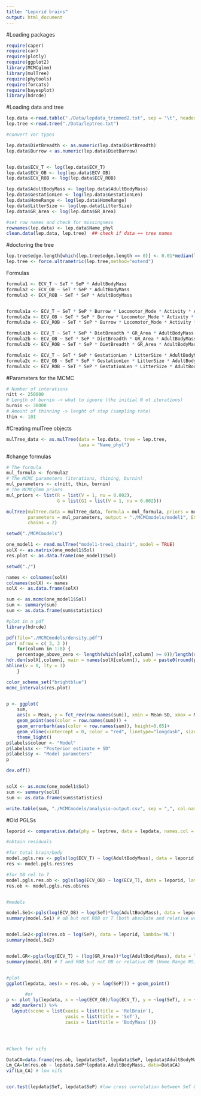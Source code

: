 ```yaml
---
title: "Leporid brains"
output: html_document
---
```



#Loading packages
```r

require(caper)
require(car)
require(plotly)
require(ggplot2)
library(MCMCglmm)
library(mulTree)
require(phytools)
require(forcats)
require(bayesplot)
library(hdrcde)
````


#Loading data and tree
```r

lep.data <-read.table("./Data/lepdata_trimmed2.txt", sep = "\t", header = TRUE)
lep.tree <-read.tree("./Data/leptree.txt")

#convert var types

lep.data$DietBreadth <- as.numeric(lep.data$DietBreadth)
lep.data$Burrow < as.numeric(lep.data$DietBurrow)


lep.data$ECV_T <- log(lep.data$ECV_T)
lep.data$ECV_OB <- log(lep.data$ECV_OB)
lep.data$ECV_ROB <- log(lep.data$ECV_ROB)

lep.data$AdultBodyMass <- log(lep.data$AdultBodyMass)
lep.data$GestationLen <- log(lep.data$GestationLen)
lep.data$HomeRange <- log(lep.data$HomeRange)
lep.data$LitterSize <- log(lep.data$LitterSize)
lep.data$GR_Area <- log(lep.data$GR_Area)

#set row names and check for missingness
rownames(lep.data) <- lep.data$Name_phyl
clean.data(lep.data, lep.tree)  ## check if data == tree names

```


#doctoring the tree
```r
lep.tree$edge.length[which(lep.tree$edge.length == 0)] <- 0.01*median(lep.tree$edge.length[-which(lep.tree$edge.length == 0)])
lep.tree <- force.ultrametric(lep.tree,method="extend")
```



Formulas
```r
formula1 <- ECV_T ~ SeT * SeP * AdultBodyMass
formula2 <- ECV_OB ~ SeT * SeP * AdultBodyMass
formula3 <- ECV_ROB ~ SeT * SeP * AdultBodyMass


formula1a <- ECV_T ~ SeT * SeP * Burrow * Locomotor_Mode * Activity * AdultBodyMass
formula2a <- ECV_OB ~ SeT * SeP * Burrow * Locomotor_Mode * Activity * AdultBodyMass
formula3a <- ECV_ROB ~ SeT * SeP * Burrow * Locomotor_Mode * Activity * AdultBodyMass

formula1b <- ECV_T ~ SeT * SeP * DietBreadth * GR_Area * AdultBodyMass
formula2b <- ECV_OB ~ SeT * SeP * DietBreadth * GR_Area * AdultBodyMass
formula3b <- ECV_ROB ~ SeT * SeP * DietBreadth * GR_Area * AdultBodyMass

formula1c <- ECV_T ~ SeT * SeP * GestationLen * LitterSize * AdultBodyMass
formula2c <- ECV_OB ~ SeT * SeP * GestationLen * LitterSize * AdultBodyMass
formula3c <- ECV_ROB ~ SeT * SeP * GestationLen * LitterSize * AdultBodyMass

```


#Parameters for the MCMC
```r
# Number of interations
nitt <- 250000
# Length of burnin -> what to ignore (the initial N ot iterations)
burnin <- 30000
# Amount of thinning -> lenght of step (sampling rate)
thin <- 101
```


#Creating mulTree objects
```r

mulTree_data <- as.mulTree(data = lep.data, tree = lep.tree,
                           taxa = "Name_phyl")
```

#change formulas
```r
# The formula
mul_formula <- formula2
# The MCMC parameters (iterations, thining, burnin)
mul_parameters <- c(nitt, thin, burnin)
# The MCMCglmm priors
mul_priors <- list(R = list(V = 1, nu = 0.002),
                   G = list(G1 = list(V = 1, nu = 0.002)))
```

```r
mulTree(mulTree.data = mulTree_data, formula = mul_formula, priors = mul_priors,
        parameters = mul_parameters, output = "./MCMCmodels/model1", ESS = 1000,
        chains = 2)
```


```r

setwd("./MCMCmodels")

one_model1 <- read.mulTree("model1-tree1_chain1", model = TRUE)
solX <- as.matrix(one_model1$Sol)
res.plot <- as.data.frame(one_model1$Sol)

setwd("./")

names <- colnames(solX)
colnames(solX) <- names
solX <- as.data.frame(solX)

sum <- as.mcmc(one_model1$Sol)
sum <- summary(sum)
sum <- as.data.frame(sum$statistics)

```

```r
#plot in a pdf
library(hdrcde)

pdf(file="./MCMCmodels/density.pdf")
par( mfrow = c( 3, 3 ))
    for(column in 1:8) {
    percentage_above_zero <- length(which(solX[,column] >= 0))/length(solX[,column])
hdr.den(solX[,column], main = names(solX[column]), sub = paste0(round(percentage_above_zero*100,2), "% above zero"))
abline(v = 0, lty = 1)  
    }

color_scheme_set("brightblue")
mcmc_intervals(res.plot)


p <- ggplot(
    sum, 
    aes(x = Mean, y = fct_rev(row.names(sum)), xmin = Mean-SD, xmax = Mean+SD)) +
    geom_point(aes(color = row.names(sum))) +
    geom_errorbarh(aes(color = row.names(sum)), height=0.05)+
    geom_vline(xintercept = 0, color = "red", linetype="longdash", size=0.5) +
    theme_light()
p$labels$colour <- "Model"
p$labels$x <- "Posterior estimate + SD"
p$labels$y <- "Model parameters"
p

dev.off()


solX <- as.mcmc(one_model1$Sol)
sum <- summary(solX)
sum <- as.data.frame(sum$statistics)

write.table(sum, "./MCMCmodels/analysis-output.csv", sep = ",", col.names = TRUE, row.names = TRUE)

```











#Old PGLSs
```r

leporid <- comparative.data(phy = leptree, data = lepdata, names.col = Name_phyl, vcv = TRUE, na.omit = FALSE, warn.dropped = TRUE)

#obtain residuals

#for total brain/body
model.pgls.res <- pgls(log(ECV_T) ~ log(AdultBodyMass), data = leporid, lambda='ML')
res <- model.pgls.res$res

#for OB rel to T
model.pgls.res.ob <- pgls(log(ECV_OB) ~ log(ECV_T), data = leporid, lambda='ML')
res.ob <- model.pgls.res.ob$res


#models

model.Se1<-pgls(log(ECV_OB) ~ log(SeT)*log(AdultBodyMass), data = leporid, lambda='ML')
summary(model.Se1) # oB but not ROB or T (both absolute and relative work here!)


model.Se2<-pgls(res.ob ~ log(SeP), data = leporid, lambda='ML')
summary(model.Se2)


model.GR<-pgls(log(ECV_T) ~ (log(GR_Area))*log(AdultBodyMass), data = leporid, lambda='ML')
summary(model.GR) # T and ROB but not OB or relative OB (Home Range NS) - I think nothing from here


#plot
ggplot(lepdata, aes(x = res.ob, y = log(SeP))) + geom_point()

       #or
p <- plot_ly(lepdata, x = ~log(ECV_OB)/log(ECV_T), y = ~log(SeT), z = ~log(AdultBodyMass), color = ~Activity, colors = c('#BF382A', '#0C4B8E')) %>%
  add_markers() %>%
  layout(scene = list(xaxis = list(title = 'RelBrain'),
                      yaxis = list(title = 'SeT'),
                      zaxis = list(title = 'BodyMass')))




#Check for vifs

DataCA=data.frame(res.ob, lepdata$SeT, lepdata$SeP, lepdata$AdultBodyMass)
Lm_CA=lm(res.ob ~ lepdata.SeP*lepdata.AdultBodyMass, data=DataCA)
vif(Lm_CA) # low vifs


cor.test(lepdata$SeT, lepdata$SeP) #low cross correlation between SeT & SeP

```
